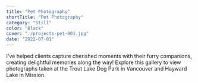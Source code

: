 ```yaml
---
title: "Pet Photography"
shortTitle: "Pet Photography"
category: "Still"
color: "Black"
cover: "./projects-pet-001.jpg"
date: "2022-07-01"
---
```


I've helped clients capture cherished moments with their furry companions, creating delightful memories along the way! Explore this gallery to view photographs taken at the Trout Lake Dog Park in Vancouver and Hayward Lake in Mission.
